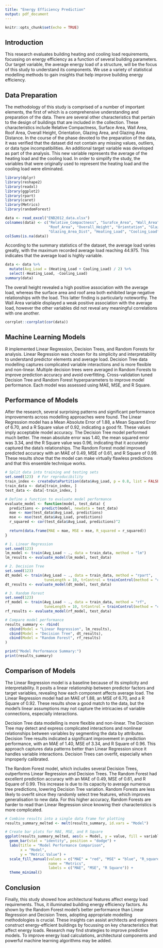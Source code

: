 ---
title: "Energy Efficiency Prediction"
output: pdf_document
---

```{r setup, include=FALSE}
knitr::opts_chunk$set(echo = TRUE)
```

## Introduction

This research evaluates building heating and cooling load requirements, focussing on energy efficiency as a function of several building parameters. Our target variable, the average energy load of a structure, will be the focus of this study to understand its components. We use a variety of statistical modelling methods to gain insights that help improve building energy efficiency.


## Data Preparation

The methodology of this study is comprised of a number of important elements, the first of which is a comprehensive understanding and preparation of the data. There are several other characteristics that pertain to the design of buildings that are included in the collection. These characteristics include Relative Compactness, Surface Area, Wall Area, Roof Area, Overall Height, Orientation, Glazing Area, and Glazing Area Distance. In the course of the phase devoted to the preparation of the data, it was verified that the dataset did not contain any missing values, outliers, or data type incompatibilities. An additional target variable was developed as part of the analysis. This new variable represents the average of the heating load and the cooling load. In order to simplify the study, the variables that were originally used to represent the heating load and the cooling load were eliminated.

```{r, warning=FALSE, message=FALSE, include=FALSE}
library(dplyr)
library(reshape2)
library(readxl)
library(ggplot2)
library(rpart)
library(caret)
library(Metrics)
library(randomForest)
```



```{r, echo=FALSE}
data <- read_excel("ENB2012_data.xlsx")
colnames(data) <- c("Relative_Compactness", "Surafce_Area", "Wall_Area", 
                    "Roof_Area", "Overall_Height", "Orientation", "Glazing_Area",
                    "Glazing_Area_Dist", "Heating_Load", "Cooling_Load")
colSums(is.na(data))
```

According to the summary statistics of the dataset, the average load varies greatly, with the maximum recorded average load reaching 44.975. This indicates that the average load is highly variable.

```{r, echo=FALSE}
data <- data %>%
  mutate(Avg_Load = (Heating_Load + Cooling_Load) / 2) %>%
  select(-Heating_Load, -Cooling_Load)
summary(data)
```

The overall height revealed a high positive association with the average load, whereas the surface area and roof area both exhibited large negative relationships with the load. This latter finding is particularly noteworthy. The Wall Area variable displayed a weak positive association with the average load, however the other variables did not reveal any meaningful correlations with one another.

```{r, echo=FALSE}
corrplot::corrplot(cor(data))
```


## Machine Learning Models

R implemented Linear Regression, Decision Trees, and Random Forests for analysis. Linear Regression was chosen for its simplicity and interpretability to understand predictor elements and average load. Decision Tree data modelling captures complicated variable interactions and is more flexible and non-linear. Multiple decision trees were averaged in Random Forests to improve prediction accuracy and avoid overfitting. Cross-validation tuned Decision Tree and Random Forest hyperparameters to improve model performance. Each model was assessed using MAE, MSE, and R Square.


## Performance of Models

After the research, several surprising patterns and significant performance improvements across modelling approaches were found. The Linear Regression model has a Mean Absolute Error of 1.88, a Mean Squared Error of 6.70, and a R Square value of 0.92, indicating a good fit. These values imply acceptable model accuracy. The Decision Tree model performed much better. The mean absolute error was 1.40, the mean squared error was 3.34, and the R Square value was 0.96, indicating that it accurately captured the data's relationships. The Random Forest model improved predicted accuracy with an MAE of 0.49, MSE of 0.61, and R Square of 0.99. These results show that the model can make virtually flawless predictions and that this ensemble technique works.

```{r, warning=FALSE, message=FALSE, echo=FALSE}
# Split data into training and testing sets
set.seed(123)  # For reproducibility
train_index <- createDataPartition(data$Avg_Load, p = 0.8, list = FALSE)
train_data <- data[train_index, ]
test_data <- data[-train_index, ]

# Define a function to evaluate model performance
evaluate_model <- function(model, test_data) {
  predictions <- predict(model, newdata = test_data)
  mae <- mae(test_data$Avg_Load, predictions)
  mse <- mse(test_data$Avg_Load, predictions)
  r_squared <- cor(test_data$Avg_Load, predictions)^2
  
  return(data.frame(MAE = mae, MSE = mse, R_squared = r_squared))
}

# 1. Linear Regression
set.seed(123)
lm_model <- train(Avg_Load ~ ., data = train_data, method = "lm")
lm_results <- evaluate_model(lm_model, test_data)

# 2. Decision Tree
set.seed(123)
dt_model <- train(Avg_Load ~ ., data = train_data, method = "rpart", 
                  tuneLength = 10, trControl = trainControl(method = "cv", number = 10))
dt_results <- evaluate_model(dt_model, test_data)

# 3. Random Forest
set.seed(123)
rf_model <- train(Avg_Load ~ ., data = train_data, method = "rf", 
                  tuneLength = 10, trControl = trainControl(method = "cv", number = 10))
rf_results <- evaluate_model(rf_model, test_data)

# Compare model performance
results_summary <- rbind(
  cbind(Model = "Linear Regression", lm_results),
  cbind(Model = "Decision Tree", dt_results),
  cbind(Model = "Random Forest", rf_results)
)

print("Model Performance Summary:")
print(results_summary)
```


## Comparison of Models

The Linear Regression model is a baseline because of its simplicity and interpretability. It posits a linear relationship between predictor factors and target variables, revealing how each component affects average load. The Linear Regression model had an MAE of 1.88, an MSE of 6.70, and a R Square of 0.92. These results show a good match to the data, but the model's linear assumptions may not capture the intricacies of variable connections, especially interactions.

Decision Tree data modelling is more flexible and non-linear. The Decision Tree may detect and express complicated interactions and nonlinear relationships between variables by segmenting the data by attributes. Decision Tree results indicated a significant improvement in prediction performance, with an MAE of 1.40, MSE of 3.34, and R Square of 0.96. This approach captures data patterns better than Linear Regression since it handles variable interactions. Decision Trees can overfit, especially when improperly calibrated.

The Random Forest model, which includes several Decision Trees, outperforms Linear Regression and Decision Trees. The Random Forest had excellent prediction accuracy with an MAE of 0.49, MSE of 0.61, and R Square of 0.99. This increase is due to its capacity to average numerous tree predictions, lowering Decision Tree variation. Random Forests are less likely to overfit since they randomly select tree features, which improves generalisation to new data. For this higher accuracy, Random Forests are harder to read than Linear Regression since knowing their characteristics is more complicated.

```{r, echo=FALSE}
# Combine results into a single data frame for plotting
results_summary_melted <- melt(results_summary, id.vars = "Model")

# Create bar plots for MAE, MSE, and R Square
ggplot(results_summary_melted, aes(x = Model, y = value, fill = variable)) +
  geom_bar(stat = "identity", position = "dodge") +
  labs(title = "Model Performance Comparison",
       x = "Model",
       y = "Metric Value") +
  scale_fill_manual(values = c("MAE" = "red", "MSE" = "blue", "R_squared" = "green"),
                    name = "Metrics",
                    labels = c("MAE", "MSE", "R Square")) +
  theme_minimal()
```

## Conclusion

Finally, this study showed how architectural features affect energy load requirements. Thus, it illuminated building energy efficiency factors. As shown by the Random Forest model's better performance than Linear Regression and Decision Trees, adopting appropriate modelling methodologies is crucial. These insights can assist architects and engineers construct energy-efficient buildings by focussing on key characteristics that affect energy loads. Research may find strategies to improve predictive models. To improve energy load calculations, architectural components and powerful machine learning algorithms may be added.









